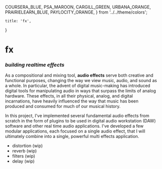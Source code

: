   COURSERA_BLUE,
  PSA_MAROON,
  CARGILL_GREEN,
  URBANA_ORANGE,
  PRAIRIELEARN_BLUE,
  PAYLOCITY_ORANGE,
} from '../../theme/colors';

    title: 'fx',
}

# fx

### *building realtime effects*

<Divider my="2rem" />

As a compositional and mixing tool, **audio effects** serve both creative and functional purposes, changing the way we view music, audio, and sound as a whole. In particular, the advent of digital music-making has introduced digital tools for manipulating audio in ways that surpass the limits of analog hardware. These effects, in all their physical, analog, and digital incarnations, have heavily influenced the way that music has been produced and consumed for much of our musical history.

In this project, I've implemented several fundamental audio effects from scratch in the form of plugins to be used in digital audio workstation (DAW) software and other real time audio applications. I've developed a few modular applications, each focused on a single audio effect, that I will ultimately combine into a single, powerful multi effects application.

- <NextLink href="/writing/distortion"><Hoverable color={PAYLOCITY_ORANGE}>distortion (wip)</Hoverable></NextLink>
- reverb (wip)
- filters (wip)
- delay (wip)

